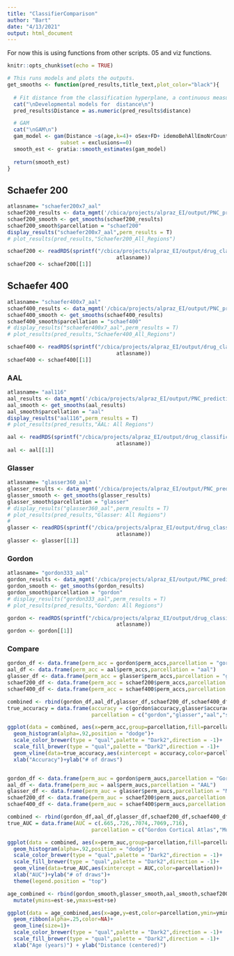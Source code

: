 ```yaml
---
title: "ClassifierComparison"
author: "Bart"
date: "4/13/2021"
output: html_document
---
```

For now this is using functions from other scripts. 05 and viz functions.
```r
knitr::opts_chunk$set(echo = TRUE)

# This runs models and plots the outputs.
get_smooths <- function(pred_results,title_text,plot_color="black"){
  
  # Fit distance from the classification hyperplane, a continuous measure, as a function of age and covariates using GAM.
  cat("\nDevelopmental models for  distance\n")
  pred_results$Distance = as.numeric(pred_results$distance)

  # GAM
  cat("\nGAM\n")
  gam_model <- gam(Distance ~s(age,k=4)+ oSex+FD+ idemoBehAllEmoNrCount, data = pred_results,
                 subset = exclusions==0)
  smooth_est <- gratia::smooth_estimates(gam_model)
  
  return(smooth_est)
}
```

## Schaefer 200

```r
atlasname= "schaefer200x7_aal"
schaef200_results <- data_mgmt('/cbica/projects/alpraz_EI/output/PNC_predictions/schaefer200x7_aal_all_FD5.rds')
schaef200_smooth <- get_smooths(schaef200_results)
schaef200_smooth$parcellation = "schaef200"
display_results("schaefer200x7_aal",perm_results = T)
# plot_results(pred_results,"Schaefer200_All_Regions")

schaef200 <- readRDS(sprintf("/cbica/projects/alpraz_EI/output/drug_classification/%s_GSR_all_svm_1_permute_on_FD5results.rds",
                                   atlasname))
schaef200 <- schaef200[[1]]

```

## Schaefer 400

```r
atlasname= "schaefer400x7_aal"
schaef400_results <- data_mgmt('/cbica/projects/alpraz_EI/output/PNC_predictions/schaefer400x7_aal_all_FD5.rds')
schaef400_smooth <- get_smooths(schaef400_results)
schaef400_smooth$parcellation = "schaef400"
# display_results("schaefer400x7_aal",perm_results = T)
# plot_results(pred_results,"Schaefer400_All_Regions")

schaef400 <- readRDS(sprintf("/cbica/projects/alpraz_EI/output/drug_classification/%s_GSR_all_svm_1_permute_on_FD5results.rds",
                                   atlasname))
schaef400 <- schaef400[[1]]

```

### AAL

```r
atlasname= "aal116"
aal_results <- data_mgmt('/cbica/projects/alpraz_EI/output/PNC_predictions/aal116_all_FD5.rds')
aal_smooth <- get_smooths(aal_results)
aal_smooth$parcellation = "aal"
display_results("aal116",perm_results = T)
# plot_results(pred_results,"AAL: All Regions")

aal <- readRDS(sprintf("/cbica/projects/alpraz_EI/output/drug_classification/%s_GSR_all_svm_1_permute_on_FD5results.rds",
                                   atlasname))
aal <- aal[[1]]
```

### Glasser

```r
atlasname= "glasser360_aal"
glasser_results <- data_mgmt('/cbica/projects/alpraz_EI/output/PNC_predictions/glasser360_aal_all_FD5.rds')
glasser_smooth <- get_smooths(glasser_results)
glasser_smooth$parcellation = "glasser"
# display_results("glasser360_aal",perm_results = T)
# plot_results(pred_results,"Glasser: All Regions")
# 
glasser <- readRDS(sprintf("/cbica/projects/alpraz_EI/output/drug_classification/%s_GSR_all_svm_1_permute_on_FD5results.rds",
                                   atlasname))
glasser <- glasser[[1]]
```

### Gordon
```r
atlasname= "gordon333_aal"
gordon_results <- data_mgmt('/cbica/projects/alpraz_EI/output/PNC_predictions/gordon333_aal_all_FD5.rds')
gordon_smooth <- get_smooths(gordon_results)
gordon_smooth$parcellation = "gordon"
# display_results("gordon333_aal",perm_results = T)
# plot_results(pred_results,"Gordon: All Regions")

gordon <- readRDS(sprintf("/cbica/projects/alpraz_EI/output/drug_classification/%s_GSR_all_svm_1_permute_on_FD5results.rds",
                                   atlasname))
gordon <- gordon[[1]]
```

### Compare
```r
gordon_df <- data.frame(perm_acc = gordon$perm_accs,parcellation = "gordon")
aal_df <- data.frame(perm_acc = aal$perm_accs,parcellation = "aal")
glasser_df <- data.frame(perm_acc = glasser$perm_accs,parcellation = "glasser")
schaef200_df <- data.frame(perm_acc = schaef200$perm_accs,parcellation = "schaef200")
schaef400_df <- data.frame(perm_acc = schaef400$perm_accs,parcellation = "schaef400")

combined <- rbind(gordon_df,aal_df,glasser_df,schaef200_df,schaef400_df)
true_accuracy = data.frame(accuracy = c(gordon$accuracy,glasser$accuracy,aal$accuracy,schaef200$accuracy,schaef400$accuracy),
                           parcellation = c("gordon","glasser","aal","schaef200","schaef400"))

ggplot(data = combined, aes(x=perm_acc,group=parcellation,fill=parcellation,color=parcellation))+
  geom_histogram(alpha=.92,position = "dodge")+
  scale_color_brewer(type = "qual",palette = "Dark2",direction = -1)+
  scale_fill_brewer(type = "qual",palette = "Dark2",direction = -1)+
  geom_vline(data=true_accuracy,aes(xintercept = accuracy,color=parcellation),line_size=line_size)+
  xlab("Accuracy")+ylab("# of draws")


gordon_df <- data.frame(perm_auc = gordon$perm_aucs,parcellation = "Gordon Cortical Atlas")
aal_df <- data.frame(perm_auc = aal$perm_aucs,parcellation = "AAL")
glasser_df <- data.frame(perm_auc = glasser$perm_aucs,parcellation = "Multi-modal Parcellation Atlas")
schaef200_df <- data.frame(perm_auc = schaef200$perm_aucs,parcellation = "Schaefer 200")
schaef400_df <- data.frame(perm_auc = schaef400$perm_aucs,parcellation = "Schaefer 400")

combined <- rbind(gordon_df,aal_df,glasser_df,schaef200_df,schaef400_df)
true_AUC = data.frame(AUC = c(.665,.726,.7074,.7069,.716),
                           parcellation = c("Gordon Cortical Atlas","Multi-modal Parcellation Atlas","AAL","Schaefer 200","Schaefer 400"))

ggplot(data = combined, aes(x=perm_auc,group=parcellation,fill=parcellation,color=parcellation))+
  geom_histogram(alpha=.92,position = "dodge")+
  scale_color_brewer(type = "qual",palette = "Dark2",direction = -1)+
  scale_fill_brewer(type = "qual",palette = "Dark2",direction = -1)+
  geom_vline(data=true_AUC,aes(xintercept = AUC,color=parcellation))+
  xlab("AUC")+ylab("# of draws")+
  theme(legend.position = "top")

```


```r
age_combined <- rbind(gordon_smooth,glasser_smooth,aal_smooth,schaef200_smooth,schaef400_smooth) %>%
  mutate(ymins=est-se,ymaxs=est+se)

ggplot(data = age_combined,aes(x=age,y=est,color=parcellation,ymin=ymins,ymax=ymaxs,fill=parcellation)) +
  geom_ribbon(alpha=.25,color=NA)+
  geom_line(size=1)+
  scale_color_brewer(type = "qual",palette = "Dark2",direction = -1)+
  scale_fill_brewer(type = "qual",palette = "Dark2",direction = -1)+
  xlab("Age (years)") + ylab("Distance (centered)")

```
